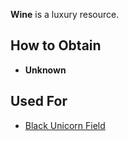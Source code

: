 {{Resource
| name = Wine
| image = N/A
| description = A luxury resource.
}}

'''Wine''' is a luxury resource.

== How to Obtain ==
* '''Unknown'''

== Used For ==
* [[Black Unicorn Field]]